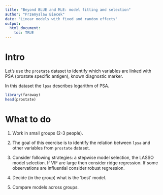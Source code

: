 ```yaml
---
title: "Beyond BLUE and MLE: model fitting and selection"
author: "Przemyslaw Biecek"
date: "Linear models with fixed and random effects"
output: 
  html_document:
    toc: TRUE
---
```


# Intro

Let's use the `prostate` dataset to identify which variables are linked with PSA (prostate specific antigen), known diagnostic marker.

In this dataset the `lpsa` describes logarithm of PSA.

```r
library(faraway)
head(prostate)
```

# What to do

1. Work in small groups (2-3 people).

2. The goal of this exercise is to identify the relation between `lpsa` and other variables from `prostate` dataset.

3. Consider following strategies:  a stepwise model selection, the LASSO model selection. If VIF are large then consider ridge regression. If some observations are influential consider robust regression.

4. Decide (in the group) what is the 'best' model.

5. Compare models across groups.


